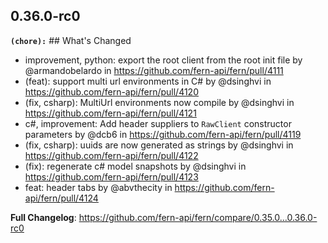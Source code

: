 ## 0.36.0-rc0
**`(chore):`** ## What's Changed
* improvement, python: export the root client from the root init file by @armandobelardo in https://github.com/fern-api/fern/pull/4111
* (feat): support multi url environments in C# by @dsinghvi in https://github.com/fern-api/fern/pull/4120
* (fix, csharp): MultiUrl environments now compile by @dsinghvi in https://github.com/fern-api/fern/pull/4121
* c#, improvement: Add header suppliers to `RawClient` constructor parameters by @dcb6 in https://github.com/fern-api/fern/pull/4119
* (fix, csharp): uuids are now generated as strings by @dsinghvi in https://github.com/fern-api/fern/pull/4122
* (fix): regenerate c# model snapshots by @dsinghvi in https://github.com/fern-api/fern/pull/4123
* feat: header tabs by @abvthecity in https://github.com/fern-api/fern/pull/4124


**Full Changelog**: https://github.com/fern-api/fern/compare/0.35.0...0.36.0-rc0

